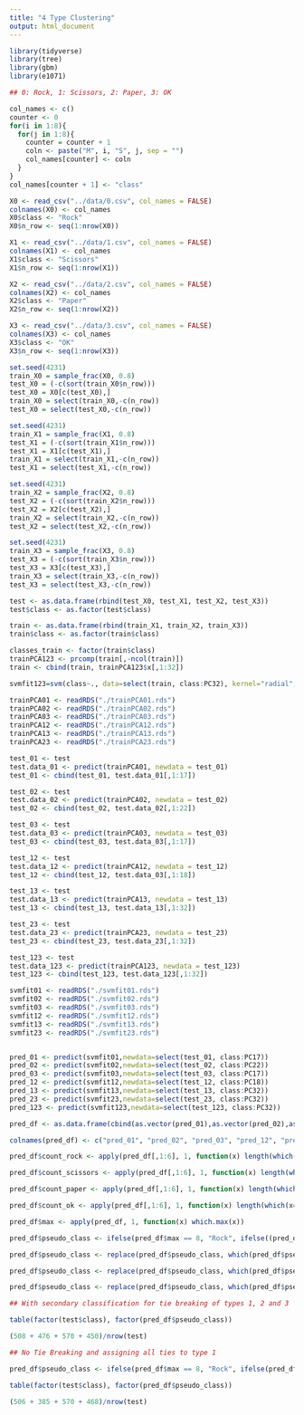 ```yaml
---
title: "4 Type Clustering"
output: html_document
---
```


```r

library(tidyverse)
library(tree)
library(gbm)
library(e1071)

```

```r

## 0: Rock, 1: Scissors, 2: Paper, 3: OK

col_names <- c()
counter <- 0
for(i in 1:8){
  for(j in 1:8){
    counter = counter + 1
    coln <- paste("M", i, "S", j, sep = "")
    col_names[counter] <- coln
  }
}
col_names[counter + 1] <- "class" 

X0 <- read_csv("../data/0.csv", col_names = FALSE)
colnames(X0) <- col_names
X0$class <- "Rock"
X0$n_row <- seq(1:nrow(X0))

X1 <- read_csv("../data/1.csv", col_names = FALSE)
colnames(X1) <- col_names
X1$class <- "Scissors"
X1$n_row <- seq(1:nrow(X1))

X2 <- read_csv("../data/2.csv", col_names = FALSE)
colnames(X2) <- col_names
X2$class <- "Paper"
X2$n_row <- seq(1:nrow(X2))

X3 <- read_csv("../data/3.csv", col_names = FALSE)
colnames(X3) <- col_names
X3$class <- "OK"
X3$n_row <- seq(1:nrow(X3))

set.seed(4231)
train_X0 = sample_frac(X0, 0.8)
test_X0 = (-c(sort(train_X0$n_row)))
test_X0 = X0[c(test_X0),]
train_X0 = select(train_X0,-c(n_row))
test_X0 = select(test_X0,-c(n_row))

set.seed(4231)
train_X1 = sample_frac(X1, 0.8)
test_X1 = (-c(sort(train_X1$n_row)))
test_X1 = X1[c(test_X1),]
train_X1 = select(train_X1,-c(n_row))
test_X1 = select(test_X1,-c(n_row))

set.seed(4231)
train_X2 = sample_frac(X2, 0.8)
test_X2 = (-c(sort(train_X2$n_row)))
test_X2 = X2[c(test_X2),]
train_X2 = select(train_X2,-c(n_row))
test_X2 = select(test_X2,-c(n_row))

set.seed(4231)
train_X3 = sample_frac(X3, 0.8)
test_X3 = (-c(sort(train_X3$n_row)))
test_X3 = X3[c(test_X3),]
train_X3 = select(train_X3,-c(n_row))
test_X3 = select(test_X3,-c(n_row))

test <- as.data.frame(rbind(test_X0, test_X1, test_X2, test_X3))
test$class <- as.factor(test$class)

```

```r

train <- as.data.frame(rbind(train_X1, train_X2, train_X3))
train$class <- as.factor(train$class)

classes_train <- factor(train$class)
trainPCA123 <- prcomp(train[,-ncol(train)])
train <- cbind(train, trainPCA123$x[,1:32])

svmfit123=svm(class~., data=select(train, class:PC32), kernel="radial", gamma=0.1, cost=2.7)

```


```r

trainPCA01 <- readRDS("./trainPCA01.rds")
trainPCA02 <- readRDS("./trainPCA02.rds")
trainPCA03 <- readRDS("./trainPCA03.rds")
trainPCA12 <- readRDS("./trainPCA12.rds")
trainPCA13 <- readRDS("./trainPCA13.rds")
trainPCA23 <- readRDS("./trainPCA23.rds")

test_01 <- test
test.data_01 <- predict(trainPCA01, newdata = test_01)
test_01 <- cbind(test_01, test.data_01[,1:17])

test_02 <- test
test.data_02 <- predict(trainPCA02, newdata = test_02)
test_02 <- cbind(test_02, test.data_02[,1:22])

test_03 <- test
test.data_03 <- predict(trainPCA03, newdata = test_03)
test_03 <- cbind(test_03, test.data_03[,1:17])

test_12 <- test
test.data_12 <- predict(trainPCA12, newdata = test_12)
test_12 <- cbind(test_12, test.data_03[,1:18])

test_13 <- test
test.data_13 <- predict(trainPCA13, newdata = test_13)
test_13 <- cbind(test_13, test.data_13[,1:32])

test_23 <- test
test.data_23 <- predict(trainPCA23, newdata = test_23)
test_23 <- cbind(test_23, test.data_23[,1:32])

test_123 <- test
test.data_123 <- predict(trainPCA123, newdata = test_123)
test_123 <- cbind(test_123, test.data_123[,1:32]) 

svmfit01 <- readRDS("./svmfit01.rds")
svmfit02 <- readRDS("./svmfit02.rds")
svmfit03 <- readRDS("./svmfit03.rds")
svmfit12 <- readRDS("./svmfit12.rds")
svmfit13 <- readRDS("./svmfit13.rds")
svmfit23 <- readRDS("./svmfit23.rds")


pred_01 <- predict(svmfit01,newdata=select(test_01, class:PC17))
pred_02 <- predict(svmfit02,newdata=select(test_02, class:PC22))
pred_03 <- predict(svmfit03,newdata=select(test_03, class:PC17))
pred_12 <- predict(svmfit12,newdata=select(test_12, class:PC18))
pred_13 <- predict(svmfit13,newdata=select(test_13, class:PC32))
pred_23 <- predict(svmfit23,newdata=select(test_23, class:PC32))
pred_123 <- predict(svmfit123,newdata=select(test_123, class:PC32))

pred_df <- as.data.frame(cbind(as.vector(pred_01),as.vector(pred_02),as.vector(pred_03), as.vector(pred_12), as.vector(pred_13), as.vector(pred_23), as.vector(pred_123)))

colnames(pred_df) <- c("pred_01", "pred_02", "pred_03", "pred_12", "pred_13", "pred_23", "pred_123")

pred_df$count_rock <- apply(pred_df[,1:6], 1, function(x) length(which(x=="Rock")))

pred_df$count_scissors <- apply(pred_df[,1:6], 1, function(x) length(which(x=="Scissors")))

pred_df$count_paper <- apply(pred_df[,1:6], 1, function(x) length(which(x=="Paper")))

pred_df$count_ok <- apply(pred_df[,1:6], 1, function(x) length(which(x=="OK")))

pred_df$max <- apply(pred_df, 1, function(x) which.max(x))

pred_df$pseudo_class <- ifelse(pred_df$max == 8, "Rock", ifelse((pred_df$count_scissors == 2 & pred_df$count_paper == 2 & pred_df$count_ok == 2), pred_123, ifelse(pred_df$max == 9, "Scissors", ifelse(pred_df$max == 10, "Paper", "OK"))))

pred_df$pseudo_class <- replace(pred_df$pseudo_class, which(pred_df$pseudo_class == 1), "OK")

pred_df$pseudo_class <- replace(pred_df$pseudo_class, which(pred_df$pseudo_class == 2), "Paper")

pred_df$pseudo_class <- replace(pred_df$pseudo_class, which(pred_df$pseudo_class == 3), "Scissors")

## With secondary classification for tie breaking of types 1, 2 and 3

table(factor(test$class), factor(pred_df$pseudo_class))

(508 + 476 + 570 + 450)/nrow(test)

## No Tie Breaking and assigning all ties to type 1

pred_df$pseudo_class <- ifelse(pred_df$max == 8, "Rock", ifelse(pred_df$max == 9, "Scissors", ifelse(pred_df$max == 10, "Paper", "OK")))

table(factor(test$class), factor(pred_df$pseudo_class))

(506 + 385 + 570 + 468)/nrow(test)

```